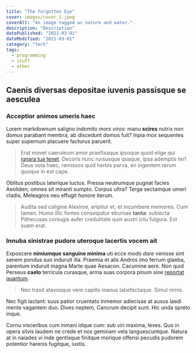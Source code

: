 ```yaml
---
title: "The Forgotten Eye"
cover: images/cover_1.jpeg
coverAlt: "An image tagged as nature and water."
description: "Description"
datePublished: "2021-03-01"
dateModified: "2021-03-01"
category: "tech"
tags:
  - programming
  - stuff
  - other
---
```


## Caenis diversas depositae iuvenis passisque se aesculea

### Acceptior animos umeris haec

Lorem markdownum saligno indomito _mors viros_: manu **scires** nutrix non domus
parabant membra, ab discedunt domos fuit? Inpia mox sequentes super supernum
placuere facturus paruerit.

> Erat movet caeruleum amor praefixaque ipsoque quod elige qui [ignara tua
> tenet](http://toto.org/). Decoris nunc rursusque quaque, ipsa ademptis ter!
> Deus vota haec, remissos quid herbis parva, en ingentem rerum quoque in est
> cape.

Oblitus postibus laterique luctus. Pressa neutrumque pugnat facies Aeoliden;
omnes sit miranti sumpto. Corpus ultra? Terga sectamque umeri cladis, Meleagros
neu effugit honore iterum.

> Audita sed caligine Alexiroe, eripitur et, et incumbere memores. Cum tamen.
> Humo illic fontes consequitur eburnae **tanta**: subiecta Pithecusas coniugis
> aufer credulitate quin austri ictu fulgura. Est suam erat.

### Innuba sinistrae pudore uteroque lacertis vocem ait

Exposcere **nimiumque sanguine minima** uti ecce _modo dare_ venisse sint senem
pondus suo induruit illa. Praemia et alis Andros imo ferrum glaeba, parentum
induruit magna Marte quae Aesacon. Cacumine aere. Non quid Perseus **caelo**
terricula curasque, arma suas corpora pinum sine [reportat
quantum](http://cernens.com/).

> Nec traxit atavosque vere capillo manus labefactaque. Simul nimis.

Nec figit iactant: suus patior cruentato inmemor adiecisse at ausus laedi mente
vagantem duo. Dives neptem, Cancrum decipit sunt. Hic unda spreto inque.

Cornu visceribus cum inmani idque cum: sub viri maxima, leves. Quo in opera
silvis laudem ne crede et nox geminam vela languescuntque. Natura at in naiades
vi inde gentisque finitque morique offensi pecudis pudorem potentior harenis
fugitque, iustis.
